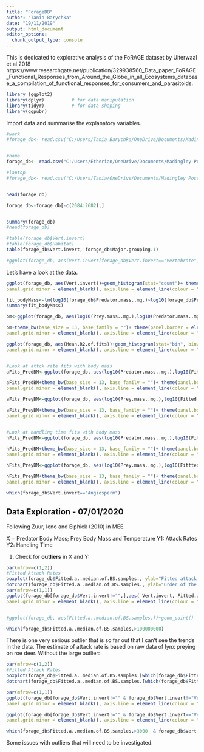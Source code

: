 ```yaml
---
title: "ForageDB"
author: "Tania Barychka"
date: "19/11/2019"
output: html_document
editor_options: 
  chunk_output_type: console
---
```


This is dedicated to explorative analysis of the FoRAGE dataset by Uiterwaal et al 2018 https://www.researchgate.net/publication/329938560_Data_paper_FoRAGE_Functional_Responses_from_Around_the_Globe_in_all_Ecosystems_database_a_compilation_of_functional_responses_for_consumers_and_parasitoids.

```r

library (ggplot2)
library(dplyr)          # for data manipulation
library(tidyr)          # for data shaping
library(ggpubr)

```

Import data and summarise the explanatory variables.

```r


#work
#forage_db<- read.csv("C:/Users/Tania Barychka/OneDrive/Documents/Madingley Postdoc/resource_map_doi_10_5063_F17H1GTQ/data/FoRAGE_db_12_19_18_data_set.csv")


#home
forage_db<- read.csv("C:/Users/Etherian/OneDrive/Documents/Madingley Postdoc/resource_map_doi_10_5063_F17H1GTQ/data/FoRAGE_db_12_19_18_data_set.csv")

#laptop
#forage_db<- read.csv("C:/Users/Tania/OneDrive/Documents/Madingley Postdoc/resource_map_doi_10_5063_F17H1GTQ/data/FoRAGE_db_12_19_18_data_set.csv")


head(forage_db)

forage_db<-forage_db[-c(2084:2682),]


summary(forage_db)
#head(forage_db)

#table(forage_db$Vert.invert)
#table(forage_db$Habitat)
table(forage_db$Vert.invert, forage_db$Major.grouping.1)

#ggplot(forage_db, aes(Vert.invert[forage_db$Vert.invert=="Vertebrate"], ))

```


Let's have a look at the data.

```r

ggplot(forage_db, aes(Vert.invert))+geom_histogram(stat="count")+ theme(panel.border = element_blank(),panel.grid.major = element_blank(),
panel.grid.minor = element_blank(), axis.line = element_line(colour = "black"),strip.background = element_rect(colour="white", fill="white"), strip.text.x = element_text(size = 14), legend.position = "bottom", legend.title=element_blank())+theme_bw(base_size = 13, base_family = "")

fit_bodyMass<-lm(log10(forage_db$Predator.mass..mg.)~log10(forage_db$Prey.mass..mg.))
summary(fit_bodyMass)

bm<-ggplot(forage_db, aes(log10(Prey.mass..mg.),log10(Predator.mass..mg.), col=Vert.invert))+geom_point()+geom_abline(slope =  0.74612, intercept =  1.74694,col="red")+ggtitle("Predator vs Prey Body mass")

bm+theme_bw(base_size = 13, base_family = "")+ theme(panel.border = element_blank(),panel.grid.major = element_blank(),
panel.grid.minor = element_blank(), axis.line = element_line(colour = "black"),strip.background = element_rect(colour="white", fill="white"), strip.text.x = element_text(size = 14), legend.position = "bottom", legend.title=element_blank())+ylab("Log 10 Predator Mass, mg")+xlab("Log10 Prey mass, mg")

ggplot(forage_db, aes(Mean.R2.of.fits))+geom_histogram(stat="bin", binwidth = 0.05)+geom_vline(xintercept=mean(forage_db$Mean.R2.of.fits), col="red")+geom_vline(xintercept=median(forage_db$Mean.R2.of.fits), col="blue")+ggtitle("Mean R2 of bootstrapped fits")+theme_bw(base_size = 13, base_family = "")+ theme(panel.border = element_blank(),panel.grid.major = element_blank(),
panel.grid.minor = element_blank(), axis.line = element_line(colour = "black"),strip.background = element_rect(colour="white", fill="white"), strip.text.x = element_text(size = 14), legend.position = "bottom", legend.title=element_blank())+theme_bw(base_size = 13, base_family = "")


#Look at attck rate fits with body mass
aFits_PredBM<-ggplot(forage_db, aes(log10(Predator.mass..mg.),log10(Fitted.a..median.of.BS.samples.), col=Vert.invert))+geom_point()

aFits_PredBM+theme_bw(base_size = 13, base_family = "")+ theme(panel.border = element_blank(),panel.grid.major = element_blank(),
panel.grid.minor = element_blank(), axis.line = element_line(colour = "black"),strip.background = element_rect(colour="white", fill="white"), strip.text.x = element_text(size = 14), legend.position = "bottom", legend.title=element_blank())+xlab("Log 10 Predator Mass, mg")+ylab("Log10 Fitted attack rate median of bootstapped samples")+ggtitle("Fitted attack rate values with Predator mass")

aFits_PreyBM<-ggplot(forage_db, aes(log10(Prey.mass..mg.),log10(Fitted.a..median.of.BS.samples.), col=Vert.invert))+geom_point()

aFits_PreyBM+theme_bw(base_size = 13, base_family = "")+ theme(panel.border = element_blank(),panel.grid.major = element_blank(),
panel.grid.minor = element_blank(), axis.line = element_line(colour = "black"),strip.background = element_rect(colour="white", fill="white"), strip.text.x = element_text(size = 14), legend.position = "bottom", legend.title=element_blank())+xlab("Log 10 Prey Mass, mg")+ylab("Log10 Fitted attack rate median of bootstapped samples")+ggtitle("Fitted attack rate values with Prey mass")


#Look at handling time fits with body mass
hFits_PredBM<-ggplot(forage_db, aes(log10(Predator.mass..mg.),log10(Fittted.h..day.), col=Vert.invert))+geom_point()

hFits_PredBM+theme_bw(base_size = 13, base_family = "")+ theme(panel.border = element_blank(),panel.grid.major = element_blank(),
panel.grid.minor = element_blank(), axis.line = element_line(colour = "black"),strip.background = element_rect(colour="white", fill="white"), strip.text.x = element_text(size = 14), legend.position = "bottom", legend.title=element_blank())+xlab("Log 10 Predator Mass, mg")+ylab("Log10 Fitted handling time")+ggtitle("Fitted handling time with Predator mass")

hFits_PreyBM<-ggplot(forage_db, aes(log10(Prey.mass..mg.),log10(Fittted.h..day.), col=Vert.invert))+geom_point()

hFits_PreyBM+theme_bw(base_size = 13, base_family = "")+ theme(panel.border = element_blank(),panel.grid.major = element_blank(),
panel.grid.minor = element_blank(), axis.line = element_line(colour = "black"),strip.background = element_rect(colour="white", fill="white"), strip.text.x = element_text(size = 14), legend.position = "bottom", legend.title=element_blank())+xlab("Log 10 Prey Mass, mg")+ylab("Log10 Fitted handling time")+ggtitle("Fitted handling time with Prey mass")

which(forage_db$Vert.invert=="Angiosperm")

```

Data Exploration - 07/01/2020
--

Following Zuur, Ieno and Elphick (2010) in MEE.

X = Predator Body Mass; Prey Body Mass and Temperature
Y1: Attack Rates
Y2: Handling Time

1. Check for **outliers** in X and Y:

```r

par(mfrow=c(1,2))
#Fitted Attack Rates
boxplot(forage_db$Fitted.a..median.of.BS.samples., ylab="Fitted attack rates")
dotchart(forage_db$Fitted.a..median.of.BS.samples., ylab="Order of the data")
par(mfrow=c(1,1))
ggplot(forage_db[forage_db$Vert.invert!="",],aes( Vert.invert, Fitted.a..median.of.BS.samples.))+geom_boxplot()+ theme(panel.border = element_blank(),panel.grid.major = element_blank(),
panel.grid.minor = element_blank(), axis.line = element_line(colour = "black"),strip.background = element_rect(colour="white", fill="white"), strip.text.x = element_text(size = 14), legend.position = "bottom", legend.title=element_blank())+theme_bw(base_size = 13, base_family = "")


#ggplot(forage_db, aes(Fitted.a..median.of.BS.samples.))+geom_point()

which(forage_db$Fitted.a..median.of.BS.samples.>100000000)

```

There is one very serious outlier that is so far out that I can't see the trends in the data. The estimate of attack rate is based on raw data of lynx preying on roe deer.
Without the large outlier:

```r

par(mfrow=c(1,2))
#Fitted Attack Rates
boxplot(forage_db$Fitted.a..median.of.BS.samples.[which(forage_db$Fitted.a..median.of.BS.samples.<1000000000)], ylab="Fitted attack rates", main ="Removed the largest outlier")
dotchart(forage_db$Fitted.a..median.of.BS.samples.[which(forage_db$Fitted.a..median.of.BS.samples.<1000000000)], ylab="Order of the data")

par(mfrow=c(1,1))
ggplot(forage_db[forage_db$Vert.invert!="" & forage_db$Vert.invert!="Vertebrate" & forage_db$Vert.invert!="Invertebrate",],aes( Vert.invert, Fitted.a..median.of.BS.samples.))+geom_boxplot()+ theme(panel.border = element_blank(),panel.grid.major = element_blank(),
panel.grid.minor = element_blank(), axis.line = element_line(colour = "black"),strip.background = element_rect(colour="white", fill="white"), strip.text.x = element_text(size = 14), legend.position = "bottom", legend.title=element_blank())+theme_bw(base_size = 13, base_family = "")+ggtitle("Grouped:")

ggplot(forage_db[forage_db$Vert.invert!="" & forage_db$Vert.invert=="Vertebrate" | forage_db$Vert.invert=="Invertebrate",],aes( Vert.invert, Fitted.a..median.of.BS.samples.))+geom_boxplot()+ theme(panel.border = element_blank(),panel.grid.major = element_blank(),
panel.grid.minor = element_blank(), axis.line = element_line(colour = "black"),strip.background = element_rect(colour="white", fill="white"), strip.text.x = element_text(size = 14), legend.position = "bottom", legend.title=element_blank())+theme_bw(base_size = 13, base_family = "")

which(forage_db$Fitted.a..median.of.BS.samples.>3000  & forage_db$Vert.invert=="Invertebrate")
```

Some issues with outliers that will need to be investigated.




```r



```
